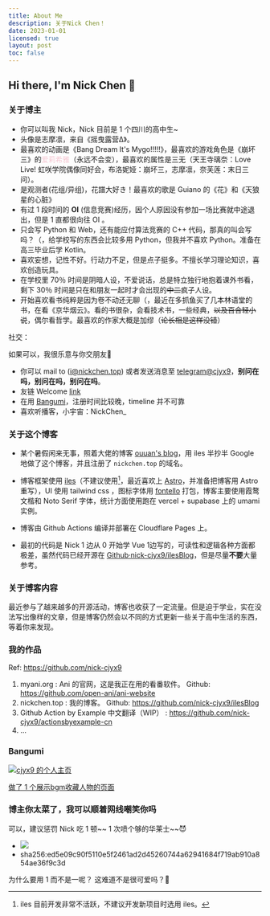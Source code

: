 ```yaml
---
title: About Me
description: 关于Nick Chen！
date: 2023-01-01
licensed: true
layout: post
toc: false
---
```



## Hi there, I'm Nick Chen 👋

### 关于博主

- 你可以叫我 Nick，Nick 目前是 1 个四川的高中生~
- 头像是志摩凛，来自《摇曳露营Δ》。
- 最喜欢的动画是《Bang Dream It's Mygo!!!!!》，最喜欢的游戏角色是《崩坏三》的<font color="#f5c7d2">爱莉希雅</font>（永远不会变），最喜欢的属性是三无（天王寺璃奈：Love Live! 虹咲学院偶像同好会，布洛妮娅：崩坏三，志摩凛，奈芙莲：末日三问）。
- 是观测者(花组/异组)，花譜大好き！最喜欢的歌是 Guiano 的《花》和《天狼星的心脏》
- 有过 1 段时间的 **OI** (信息竞赛)经历，因个人原因没有参加一场比赛就中途退出，但是 1 直都很向往 OI 。
- 只会写 Python 和 Web，还有能应付算法竞赛的 C++ 代码，那真的叫会写吗？（，给学校写的东西会比较多用 Python，但我并不喜欢 Python。准备在高三毕业后学 Kotlin。
- 喜欢妄想，记性不好。行动力不足，但是点子挺多。不擅长学习理论知识，喜欢创造玩具。
- 在学校里 70％ 时间是阴暗人设，不爱说话，总是特立独行地抱着课外书看，剩下 30％ 时间是只在和朋友一起时才会出现的~~中二~~疯子人设。
- 开始喜欢看书纯粹是因为卷不动还无聊（，最近在多抓鱼买了几本林语堂的书，在看《京华烟云》。看的书很杂，会看技术书，一些经典，~~以及百合轻小说~~，偶尔看哲学。最喜欢的作家大概是加缪（~~论长相是这样没错~~）

社交：

如果可以，我很乐意与你交朋友🤗

- 你可以 mail to (i@nickchen.top) 或者发送消息至  [telegram@cjyx9](https://t.me/cjyx9)，**别问在吗，别问在吗，别问在吗**。
- 友链 Welcome [link](https://nickchen.top/links)
- 在用 [Bangumi](https://bgm.tv/user/cjyx9)，注册时间比较晚，timeline 并不可靠
- 喜欢听播客，小宇宙：NickChen_

### 关于这个博客

- 某个暑假闲来无事，照着大佬的博客 [ouuan's blog](https://ouuan.moe/)，用 iles 半抄半 Google 地做了这个博客，并且注册了 `nickchen.top` 的域名。

- 博客框架使用 [iles](https://iles.pages.dev)（不建议使用[^1]，最近喜欢上  [Astro](https://astro.build)，并准备把博客用 Astro 重写），UI 使用 tailwind css ，图标字体用 [fontello](https://fontello.com/) 打包，博客主要使用霞鹜文楷和 Noto Serif 字体，统计方面使用跑在 vercel + supabase 上的 umami 实例。

[^1]: iles 目前开发非常不活跃，不建议开发新项目时选用 iles。

- 博客由 Github Actions 编译并部署在 Cloudflare Pages 上。

- 最初的代码是 Nick 1 边从 0 开始学 Vue 1边写的，可读性和逻辑各种方面都极差，虽然代码已经开源在 [Github·nick-cjyx9/ilesBlog](https://github.com/nick-cjyx9/ilesBlog)，但是尽量**不要**大量参考。

### 关于博客内容

最近参与了越来越多的开源活动，博客也收获了一定流量。但是迫于学业，实在没法写出像样的文章，但是博客仍然会以不同的方式更新一些关于高中生活的东西，等着你来发现。

### 我的作品

Ref: https://github.com/nick-cjyx9

1. myani.org : Ani 的官网，这是我正在用的看番软件。 Github: https://github.com/open-ani/ani-website
2. nickchen.top : 我的博客。 Github: https://github.com/nick-cjyx9/ilesBlog
3. Github Action by Example 中文翻译（WIP） :  https://github.com/nick-cjyx9/actionsbyexample-cn
4. ...


### Bangumi

<a href="http://bgm.tv/user/cjyx9"><img src="http://bgm.tv/chart/img/765028" border="0" alt="cjyx9 的个人主页" /></a>

[做了 1 个展示bgm收藏人物的页面](/girls)

### 博主你太菜了，我可以顺着网线嘲笑你吗

可以，建议惩罚 Nick 吃 1 顿~~ 1 次喷个够的华莱士~~😈
- <img src="/about/vme50.jpg" class="w-1/3"/>
- sha256:ed5e09c90f5110e5f2461ad2d45260744a62941684f719ab910a854ae36f9c3d

为什么要用 1 而不是一呢？
这难道不是很可爱吗？🤩